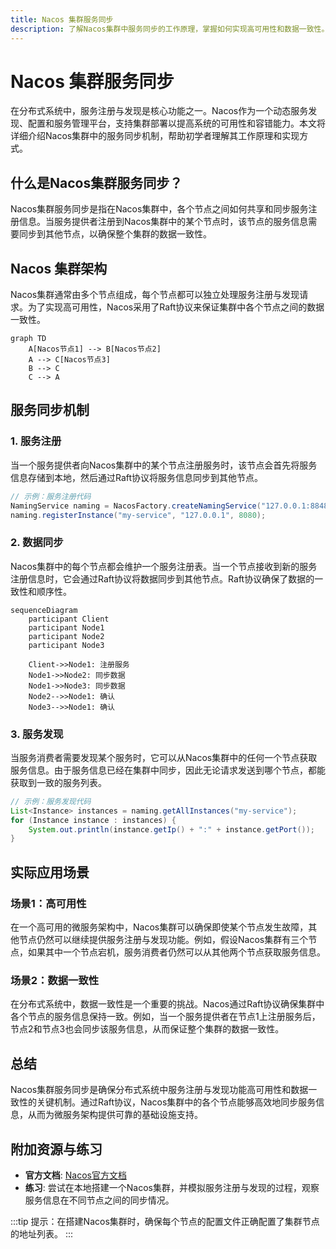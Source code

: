 ```yaml
---
title: Nacos 集群服务同步
description: 了解Nacos集群中服务同步的工作原理，掌握如何实现高可用性和数据一致性。
---
```


# Nacos 集群服务同步

在分布式系统中，服务注册与发现是核心功能之一。Nacos作为一个动态服务发现、配置和服务管理平台，支持集群部署以提高系统的可用性和容错能力。本文将详细介绍Nacos集群中的服务同步机制，帮助初学者理解其工作原理和实现方式。

## 什么是Nacos集群服务同步？

Nacos集群服务同步是指在Nacos集群中，各个节点之间如何共享和同步服务注册信息。当服务提供者注册到Nacos集群中的某个节点时，该节点的服务信息需要同步到其他节点，以确保整个集群的数据一致性。

## Nacos 集群架构

Nacos集群通常由多个节点组成，每个节点都可以独立处理服务注册与发现请求。为了实现高可用性，Nacos采用了Raft协议来保证集群中各个节点之间的数据一致性。

```mermaid
graph TD
    A[Nacos节点1] --> B[Nacos节点2]
    A --> C[Nacos节点3]
    B --> C
    C --> A
```

## 服务同步机制

### 1. 服务注册

当一个服务提供者向Nacos集群中的某个节点注册服务时，该节点会首先将服务信息存储到本地，然后通过Raft协议将服务信息同步到其他节点。

```java
// 示例：服务注册代码
NamingService naming = NacosFactory.createNamingService("127.0.0.1:8848");
naming.registerInstance("my-service", "127.0.0.1", 8080);
```

### 2. 数据同步

Nacos集群中的每个节点都会维护一个服务注册表。当一个节点接收到新的服务注册信息时，它会通过Raft协议将数据同步到其他节点。Raft协议确保了数据的一致性和顺序性。

```mermaid
sequenceDiagram
    participant Client
    participant Node1
    participant Node2
    participant Node3

    Client->>Node1: 注册服务
    Node1->>Node2: 同步数据
    Node1->>Node3: 同步数据
    Node2-->>Node1: 确认
    Node3-->>Node1: 确认
```

### 3. 服务发现

当服务消费者需要发现某个服务时，它可以从Nacos集群中的任何一个节点获取服务信息。由于服务信息已经在集群中同步，因此无论请求发送到哪个节点，都能获取到一致的服务列表。

```java
// 示例：服务发现代码
List<Instance> instances = naming.getAllInstances("my-service");
for (Instance instance : instances) {
    System.out.println(instance.getIp() + ":" + instance.getPort());
}
```

## 实际应用场景

### 场景1：高可用性

在一个高可用的微服务架构中，Nacos集群可以确保即使某个节点发生故障，其他节点仍然可以继续提供服务注册与发现功能。例如，假设Nacos集群有三个节点，如果其中一个节点宕机，服务消费者仍然可以从其他两个节点获取服务信息。

### 场景2：数据一致性

在分布式系统中，数据一致性是一个重要的挑战。Nacos通过Raft协议确保集群中各个节点的服务信息保持一致。例如，当一个服务提供者在节点1上注册服务后，节点2和节点3也会同步该服务信息，从而保证整个集群的数据一致性。

## 总结

Nacos集群服务同步是确保分布式系统中服务注册与发现功能高可用性和数据一致性的关键机制。通过Raft协议，Nacos集群中的各个节点能够高效地同步服务信息，从而为微服务架构提供可靠的基础设施支持。

## 附加资源与练习

- **官方文档**: [Nacos官方文档](https://nacos.io/zh-cn/docs/what-is-nacos.html)
- **练习**: 尝试在本地搭建一个Nacos集群，并模拟服务注册与发现的过程，观察服务信息在不同节点之间的同步情况。

:::tip
提示：在搭建Nacos集群时，确保每个节点的配置文件正确配置了集群节点的地址列表。
:::